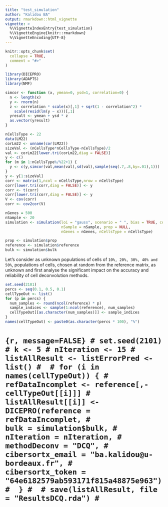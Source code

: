 ```yaml
---
title: "test_simulation"
author: "Kalidou BA"
output: rmarkdown::html_vignette
vignette: >
  %\VignetteIndexEntry{test_simulation}
  %\VignetteEngine{knitr::rmarkdown}
  %\VignetteEncoding{UTF-8}
---
```


```r
knitr::opts_chunk$set(
  collapse = TRUE,
  comment = "#>"
)
```


```r
library(DICEPRO)
library(ADAPTS)
library(NMF)
```



```r
simcor <- function (x, ymean=0, ysd=1, correlation=0) {
  n <- length(x)
  y <- rnorm(n)
  z <- correlation * scale(x)[,1] + sqrt(1 - correlation^2) *
    scale(resid(lm(y ~ x)))[,1]
  yresult <- ymean + ysd * z
  as.vector(yresult)
}
```



```r
nCellsType <- 22
data(LM22)
corLm22 <- unname(cor(LM22))
sizeVal <- (nCellsType*nCellsType-nCellsType)/2
val <- corLm22[lower.tri(corLm22,diag = FALSE)]
y <- c()
for (m in 1:nCellsType%/%22+1) {
  y <- c(y,simcor(val,mean(val),sd(val),sample(seq(.7,.8,by=.01),1)))
}
y <- y[1:sizeVal]
corr <- matrix(1,ncol = nCellsType,nrow = nCellsType)
corr[lower.tri(corr,diag = FALSE)] <- y
corr <- t(corr)
corr[lower.tri(corr,diag = FALSE)] <- y
V <- cov(corr)
corr <- cov2cor(V)
```



```r
nGenes = 500
nSample <- 20
simulation <- simulation(loi = "gauss", scenario = " ", bias = TRUE, corr = corr,
                         nSample = nSample, prop = NULL,
                         nGenes = nGenes, nCellsType = nCellsType)

prop <- simulation$prop
reference <- simulation$reference
bulk <- simulation$bulk
```

Let's consider as unknown populations of cells of `10%, 20%, 30%, 40% and 50%`, populations of cells, chosen at random from the reference matrix, as unknown and first analyse the significant impact on the accuracy and reliability of cell deconvolution methods.

```r
set.seed(2101)
percs <- seq(0.1, 0.5, 0.1)
cellTypeOut <- list()
for (p in percs) {
  num_samples <- round(ncol(reference) * p)
  sample_indices <- sample(1:ncol(reference), num_samples)
  cellTypeOut[[as.character(num_samples)]] <- sample_indices
}
names(cellTypeOut) <- paste0(as.character(percs * 100), "%")
```



# ```{r, message=FALSE}
# set.seed(2101)
# k <- 5
# nIteration <- 15
# listAllResult <- listErrorPred <- list()
# 
# for (i in names(cellTypeOut)) {
#  refDataIncomplet <- reference[,-cellTypeOut[[i]]]
#  listAllResult[[i]] <- DICEPRO(reference = refDataIncomplet,
#                                  bulk = simulation$bulk,
#                                  nIteration = nIteration,
#                                  methodDeconv = "DCQ",
#                                  cibersortx_email = "ba.kalidou@u-bordeaux.fr",
#                                  cibersortx_token = "64e6182579ab593171f815a48875e963")
#  }
# 
# save(listAllResult, file = "ResultsDCQ.rda")
# ```
